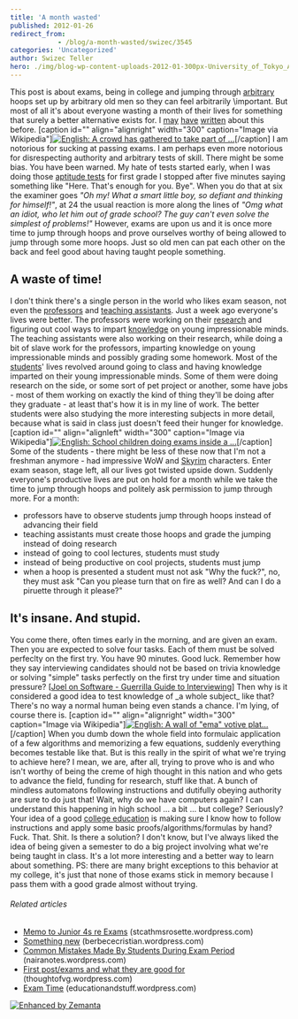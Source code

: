 ```yaml
---
title: 'A month wasted'
published: 2012-01-26
redirect_from: 
            - /blog/a-month-wasted/swizec/3545
categories: 'Uncategorized'
author: Swizec Teller
hero: ./img/blog-wp-content-uploads-2012-01-300px-University_of_Tokyo_Admittance_Celebrations_2011-03-10.jpg
---
```

This post is about exams, being in college and jumping through [arbitrary](http://en.wikipedia.org/wiki/Arbitrariness "Arbitrariness") hoops set up by arbitrary old men so they can feel arbitrarily \\important. But most of all it's about everyone wasting a month of their lives for something that surely a better alternative exists for. I [may](http://swizec.com/blog/i-suck-at-formal-education-or-does-education-suck/swizec/2564 "I suck at \[formal] education or does education suck?") [have](http://swizec.com/blog/a-longboard-and-a-school-system/swizec/2438 "A longboard and a school system") [written](http://swizec.com/blog/doing-a-startup-taught-me-the-value-of-staying-in-school/swizec/1819 "Doing a startup taught me the value of staying in school") about this before. \[caption id="" align="alignright" width="300" caption="Image via Wikipedia"][![English: A crowd has gathered to take part of ...](./img/blog-wp-content-uploads-2012-01-300px-University_of_Tokyo_Admittance_Celebrations_2011-03-10.jpg "English: A crowd has gathered to take part of ...")](http://commons.wikipedia.org/wiki/File:University_of_Tokyo_Admittance_Celebrations_2011-03-10.JPG)\[/caption] I am notorious for sucking at passing exams. I am perhaps even more notorious for disrespecting authority and arbitrary tests of skill. There might be some bias. You have been warned. My hate of tests started early, when I was doing those [aptitude tests](http://en.wikipedia.org/wiki/Test_%28assessment%29 "Test (assessment)") for first grade I stopped after five minutes saying something like "Here. That's enough for you. Bye". When you do that at six the examiner goes _"Oh my! What a smart little boy, so defiant and thinking for himself!"_, at 24 the usual reaction is more along the lines of _"Omg what an idiot, who let him out of grade school? The guy can't even solve the simplest of problems!"_ However, exams are upon us and it is once more time to jump through hoops and prove ourselves worthy of being allowed to jump through some more hoops. Just so old men can pat each other on the back and feel good about having taught people something.

## A waste of time!

I don't think there's a single person in the world who likes exam season, not even the [professors](http://en.wikipedia.org/wiki/Professor "Professor") and [teaching assistants](http://en.wikipedia.org/wiki/Teaching_assistant "Teaching assistant"). Just a week ago everyone's lives were better. The professors were working on their [research](http://en.wikipedia.org/wiki/Research "Research") and figuring out cool ways to impart [knowledge](http://en.wikipedia.org/wiki/Knowledge "Knowledge") on young impressionable minds. The teaching assistants were also working on their research, while doing a bit of slave work for the professors, imparting knowledge on young impressionable minds and possibly grading some homework. Most of the [students](http://en.wikipedia.org/wiki/Student "Student")' lives revolved around going to class and having knowledge imparted on their young impressionable minds. Some of them were doing research on the side, or some sort of pet project or another, some have jobs - most of them working on exactly the kind of thing they'll be doing after they graduate - at least that's how it is in my line of work. The better students were also studying the more interesting subjects in more detail, because what is said in class just doesn't feed their hunger for knowledge. \[caption id="" align="alignleft" width="300" caption="Image via Wikipedia"][![English: School children doing exams inside a ...](./img/blog-wp-content-uploads-2012-01-300px-StateLibQld_1_1003481.jpg "English: School children doing exams inside a ...")](http://commons.wikipedia.org/wiki/File:StateLibQld_1_100348.jpg)\[/caption] Some of the students - there might be less of these now that I'm not a freshman anymore - had impressive WoW and [Skyrim](http://www.elderscrolls.com/ "The Elder Scrolls V: Skyrim") characters. Enter exam season, stage left, all our lives got twisted upside down. Suddenly everyone's productive lives are put on hold for a month while we take the time to jump through hoops and politely ask permission to jump through more. For a month:

- professors have to observe students jump through hoops instead of advancing their field
- teaching assistants must create those hoops and grade the jumping instead of doing research
- instead of going to cool lectures, students must study
- instead of being productive on cool projects, students must jump
- when a hoop is presented a student must not ask "Why the fuck?", no, they must ask "Can you please turn that on fire as well? And can I do a piruette through it please?"

## It's insane. And stupid.

You come there, often times early in the morning, and are given an exam. Then you are expected to solve four tasks. Each of them must be solved perfeclty on the first try. You have 90 minutes. Good luck. Remember how they say interviewing candidates should not be based on trivia knowledge or solving "simple" tasks perfectly on the first try under time and situation pressure? \[[Joel on Software - Guerrilla Guide to Interviewing](http://www.joelonsoftware.com/articles/fog0000000073.html)] Then why is it considered a good idea to test knowledge of \_a whole subject\_ like that? There's no way a normal human being even stands a chance. I'm lying, of course there is. \[caption id="" align="alignright" width="300" caption="Image via Wikipedia"][![English: A wall of "ema" votive plat...](./img/blog-wp-content-uploads-2012-01-300px-Yushima_tenmangu_ema1.jpg 'English: A wall of "ema" votive plat...')](http://commons.wikipedia.org/wiki/File:Yushima_tenmangu_ema.jpg)\[/caption] When you dumb down the whole field into formulaic application of a few algorithms and memorizing a few equations, suddenly everything becomes testable like that. But is this really in the spirit of what we're trying to achieve here? I mean, we are, after all, trying to prove who is and who isn't worthy of being the creme of high thought in this nation and who gets to advance the field, funding for research, stuff like that. A bunch of mindless automatons following instructions and dutifully obeying authority are sure to do just that! Wait, why do we have computers again? I can understand this happening in high school ... a bit ... but college? Seriously? Your idea of a good [college education](http://en.wikipedia.org/wiki/Higher_education "Higher education") is making sure I know how to follow instructions and apply some basic proofs/algorithms/formulas by hand? Fuck. That. Shit. Is there a solution? I don't know, but I've always liked the idea of being given a semester to do a big project involving what we're being taught in class. It's a lot more interesting and a better way to learn about something. PS: there are many bright exceptions to this behavior at my college, it's just that none of those exams stick in memory because I pass them with a good grade almost without trying.

###### Related articles

- [Memo to Junior 4s re Exams](http://stcathmsrosette.wordpress.com/2012/01/25/memo-to-junior-4s-re-exams/) (stcathmsrosette.wordpress.com)
- [Something new](http://berbececristian.wordpress.com/2012/01/24/something-new/) (berbececristian.wordpress.com)
- [Common Mistakes Made By Students During Exam Period](https://nairanotes.wordpress.com/2011/11/22/common-mistakes-made-by-students-during-exam-period/) (nairanotes.wordpress.com)
- [First post/exams and what they are good for](http://thoughtofvg.wordpress.com/2012/01/17/first-postexams-and-what-they-are-good-for/) (thoughtofvg.wordpress.com)
- [Exam Time](http://educationandstuff.wordpress.com/2012/01/25/exam-time/) (educationandstuff.wordpress.com)

[![Enhanced by Zemanta](http://img.zemanta.com/zemified_e.png?x-id=3a3735c0-5800-4a6a-a537-73ae48b3f53b)](http://www.zemanta.com/ "Enhanced by Zemanta")